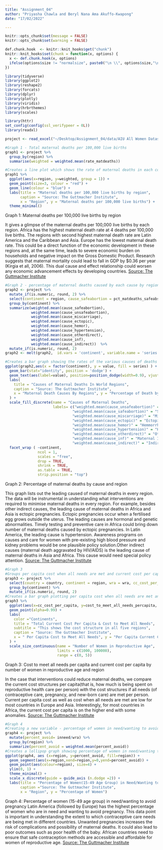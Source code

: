 ```yaml
---
title: "Assignment_04"
author: "Priyasha Chawla and Beryl Nana Ama Akuffo-Kwapong"
date: "17/02/2022"

---
```


```r
knitr::opts_chunk$set(message = FALSE)
knitr::opts_chunk$set(warning = FALSE)

```

```r
def.chunk.hook  <- knitr::knit_hooks$get("chunk")
knitr::knit_hooks$set(chunk = function(x, options) {
  x <- def.chunk.hook(x, options)
  ifelse(options$size != "normalsize", paste0("\n \\", options$size,"\n\n", x, "\n\n \\normalsize"), x)
})

```

\begin{center}
\Huge{PPOL 670 | Assignment 04}

\Huge{Data Visualization, Markdown, and Git}
\end{center}

\vspace{0.1in}

```r
library(tidyverse)
library(ggplot2)
library(reshape2)
library(forcats)
library(dplyr)
library(plotly)
library(viridis)
library(hrbrthemes)
library(scales)

library(httr)
set_config(config(ssl_verifypeer = 0L))
library(readxl)

project <- read_excel("~/Desktop/Assignment_04/data/AIU All Women Dataset.xlsx")

```


```r
#Graph 1 - Total maternal deaths per 100,000 live births
graph1 <- project %>%
  group_by(region) %>%
  summarise(weighted = weighted.mean(rate_matdeaths))

#Creates a line plot which shows the rate of maternal deaths in each continent(region)
graph1 %>%  
  ggplot(aes(x=region, y=weighted, group = 1)) +
  geom_point(size=3, colour = "red") +
  geom_line(colour = "blue") +
  labs(title = "Maternal deaths per 100,000 live births by region",
       caption = "Source: The Guttmacher Institute",
       x = "Region", y = "Maternal deaths per 100,000 live births") +
  theme_minimal()
```

Graph 1: Maternal deaths per 100,000 live births by region

It gives a glimpse of the maternal deaths per 100,000 live births by each region. Africa has the highest maternal death rate at 4 deaths per 100,000 live births. The regions with second highest maternal death rate are Latin America and the Caribbean and Asia.  Europe has the lowest maternal death rate. This could be a direct function of the economic development in these regions and, at the same time, leads to severe economic burden on households and negative impact on the Gross Domestic Product.  Research suggests that maternal mortality could lead to fall in GDP by $0.36 per year (Kirgia et all, 2006). This dual cause and effect relationship could worsen any economic advancement effects by developing countries.
[Source: The Guttmacher Institute](osf.io/m85s9)


```r
#Graph 2 - percentage of maternal deaths caused by each cause by region 
graph2 <- project %>%
  mutate_if(is.numeric, round, 2) %>%
  select(continent = region, cause_safeabortion = pct_matdeaths_safeabs, cause_unsafeabortion = pct_matdeaths_unsafeabs, cause_miscarriage = pct_matdeaths_miscar, cause_ectopic = pct_matdeaths_ectopic, cause_hemor = pct_matdeaths_hem, cause_hypertension = pct_matdeaths_hyptn, cause_otherdirect = pct_matdeaths_other, cause_inf = pct_matdeaths_inf, cause_indirect = pct_matdeaths_indirect) %>% 
  group_by(continent) %>% 
  summarize(weighted.mean(cause_safeabortion), 
            weighted.mean(cause_unsafeabortion), 
            weighted.mean(cause_miscarriage), 
            weighted.mean(cause_ectopic), 
            weighted.mean(cause_hemor), 
            weighted.mean(cause_hypertension),
            weighted.mean(cause_otherdirect),
            weighted.mean(cause_inf),
            weighted.mean(cause_indirect))  %>%
  mutate_if(is.numeric, round, 2)
graph2 <- melt(graph2,  id.vars = 'continent', variable.name = 'series')

#Creates a bar graph showing the rates of the various causes of deaths in each region
ggplot(graph2,aes(x = factor(continent), y = value, fill = series) ) +
  geom_bar(stat="identity", position = 'dodge') +
  geom_text(aes(label=value), position=position_dodge(width=0.9), vjust=-0.01) +
  labs(
    title = "Causes of Maternal Deaths In World Regions",
    caption = "Source: The Guttmacher Institute", 
    x = "Maternal Death Causes By Regions", y = "Percentage of Death by Each Cause",
  ) +
  scale_fill_discrete(name = "Causes of Maternal Deaths", 
                      labels= c("weighted.mean(cause_unsafeabortion)" = "Unsafe Abortion", 
                               "weighted.mean(cause_safeabortion)" = "Safe Abortion",
                               "weighted.mean(cause_miscarriage)" = "Miscarriage",
                               "weighted.mean(cause_ectopic)" = "Ectopic Pregnancy", 
                               "weighted.mean(cause_hemor)" = "Hemmorrhage", 
                               "weighted.mean(cause_hypertension)" = "Hypertension",
                               "weighted.mean(cause_otherdirect)" = "Other Direct Causes",
                               "weighted.mean(cause_inf)" = "Maternal Infection",
                               "weighted.mean(cause_indirect)" = "Indirect Causes")) +
  facet_wrap ( ~continent,
               ncol = 1,
               scales = "free",
               drop = TRUE,
               shrink = TRUE,
               as.table = TRUE,
               strip.position = "top")

```

Graph 2:  Percentage of maternal deaths by cause and region

This graph lists out the leading caused of maternal deaths in every region. The data will be instrumental in understanding what interventions are required to minimise maternal deaths in every region. For example, besides other indirect causes, the leading cause of maternal deaths in Africa and Asia is ectopic pregnancies. Ectopic pregnancies occur when a fertilised egg grows outside the uterus. The leading causes are hormonal and genetic abnormalities. Timely testing and preventive care in Africa could bring down number of maternal deaths caused by ectopic pregnancies. In Latin America, the leading cause is hypertension. Awareness programs on causes and care for women with pre-existing high blood pressure and kidney problems would be one plausible policy solution.Other indirect causes (maternal death aggravated by HIV/AIDS) is the leading cause of maternal deaths in Asia and Africa. This cause would need special policy attention.
[Source: The Guttmacher Institute](osf.io/m85s9)

```r
#Graph 3
#Groups per capita cost when all needs are met and current cost per capita by number of women in reproductive age and region
graph3 <- project %>%
  select(country = country, continent = region, wra = wra, cc_cost_per_capita = curr_costs_percap, cost_to_meet_all_needs_percapita = all_costs_percap) %>%
  group_by(continent) %>%
  mutate_if(is.numeric, round, 2)
#Creates a bar graph plotting per capita cost when all needs are met and current cost per capita by number of women in reproductive age and region
graph3 %>%
  ggplot(aes(x=cc_cost_per_capita, y=cost_to_meet_all_needs_percapita, size = wra, color = continent)) +
  geom_point(alpha=0.99) +
  labs(
    color ="Continents",
    title = "Total Current Cost Per Capita & Cost to Meet All Needs",
    subtitle = "This shows the cost structure in all five regions",
    caption = "Source: The Guttmacher Institute", 
    x = " Per Capita Cost to Meet All Needs", y = "Per Capita Current Cost",
  ) +
  scale_size_continuous(name = "Number of Women in Reproductive Age",
                        limits = c(1000, 100000),
                        range = c(0, 5)) 
```

Graph 3: Cost to meet all needs per capita and current cost per capita by number of women in reproductive age and region

In the case that interventions could reduce maternal deaths, we compare the current cost structures per capita(that is, how much is being spent on reproductive health care per person) with the cost structures if all needs (of contraceptive care, pregnancy, and new-born care) are met per person. Current per capita cost as well as cost when all needs are met are low for most countries in Europe and Asia. Interestingly, for most countries in Africa, the current cost per capita is on the higher end with some anomalies.
[Source: The Guttmacher Institute](osf.io/m85s9)


```r
#Graph 4
#Creating a new variable - percentage of women in need/wanting to avoid pregnancy by region
graph4 <- project %>%
  mutate(percent_avoid= inneed/wra) %>%
  group_by(region) %>%
  summarize(percent_avoid = weighted.mean(percent_avoid))
#Creates a lollipop graph showing percentage of women in need/wanting to avoid pregnancy by region
ggplot(graph4, aes (x=region, y=percent_avoid, fill=region)) +
  geom_segment(aes(x=region,xend=region,y=0,yend=percent_avoid)) +
  geom_point(aes(colour=region), size=4) +
  ylim(0, 1) +
  theme_minimal() +
  scale_x_discrete(guide = guide_axis (n.dodge =2)) +
  labs(title = "Percentage of Women(15-49 Age Group) in Need/Wanting to Avoid Pregnancy by Region",
       caption ="Source: The Guttmacher Institute",
       x = "Region", y = "Percentage of Women") 
```

Graph 4: Percentage of women (15-49 age group) in need/wanting to avoid pregnancy 
Latin America (followed by Europe) has the highest percentage of women who are in need and wanting to avoid pregnancy. This data point is important in understanding the extent to which contraceptive care needs are being met in different countries. Unwanted pregnancies increases the risk of complications and possibility of maternal deaths. It could also lead to poor outcomes such as poor health of the baby. African countries need to ensure that safe contraception methods are accessible and affordable for women of reproductive age.
[Source: The Guttmacher Institute](osf.io/m85s9)